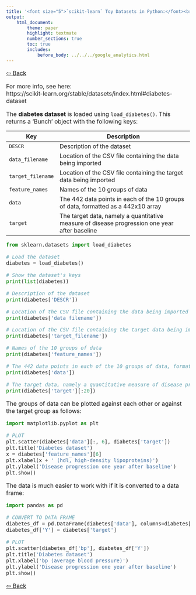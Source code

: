 ```yaml
---
title: '<font size="5">`scikit-learn` Toy Datasets in Python:</font><br>Diabetes dataset'
output:
    html_document:
        theme: paper
        highlight: textmate
        number_sections: true
        toc: true
        includes:
            before_body: ../../../google_analytics.html
---
```


<font size="3">

<a href="../../python.html" target="_blank">⇦ Back</a>

For more info, see here:  
https://scikit-learn.org/stable/datasets/index.html#diabetes-dataset

The **diabetes dataset** is loaded using `load_diabetes()`. This
returns a 'Bunch' object with the following keys:

| Key | Description |
|-----|-------------------------------------------------------------|
| `DESCR` | Description of the dataset |
| `data_filename` | Location of the CSV file containing the data being imported |
| `target_filename` | Location of the CSV file containing the target data being imported |
| `feature_names` | Names of the 10 groups of data |
| `data` | The 442 data points in each of the 10 groups of data, formatted as a 442x10 array |
| `target` | The target data, namely a quantitative measure of disease progression one year after baseline |

```python
from sklearn.datasets import load_diabetes

# Load the dataset
diabetes = load_diabetes()

# Show the dataset's keys
print(list(diabetes))
```

```python
# Description of the dataset
print(diabetes['DESCR'])
```

```python
# Location of the CSV file containing the data being imported
print(diabetes['data_filename'])
```

```python
# Location of the CSV file containing the target data being imported
print(diabetes['target_filename'])
```

```python
# Names of the 10 groups of data
print(diabetes['feature_names'])
```

```python
# The 442 data points in each of the 10 groups of data, formatted as a 442x10 array
print(diabetes['data'])
```

```python
# The target data, namely a quantitative measure of disease progression one year after baseline
print(diabetes['target'][:20])
```

The groups of data can be plotted against each other or against the target
group as follows:

```python
import matplotlib.pyplot as plt

# PLOT
plt.scatter(diabetes['data'][:, 6], diabetes['target'])
plt.title('Diabetes dataset')
x = diabetes['feature_names'][6]
plt.xlabel(x + ' (hdl, high-density lipoproteins)')
plt.ylabel('Disease progression one year after baseline')
plt.show()
```

The data is much easier to work with if it is converted to a data frame:

```python
import pandas as pd

# CONVERT TO DATA FRAME
diabetes_df = pd.DataFrame(diabetes['data'], columns=diabetes['feature_names'])
diabetes_df['Y'] = diabetes['target']

# PLOT
plt.scatter(diabetes_df['bp'], diabetes_df['Y'])
plt.title('Diabetes dataset')
plt.xlabel('bp (average blood pressure)')
plt.ylabel('Disease progression one year after baseline')
plt.show()
```

<a href="../../python.html" target="_blank">⇦ Back</a>

</font>
